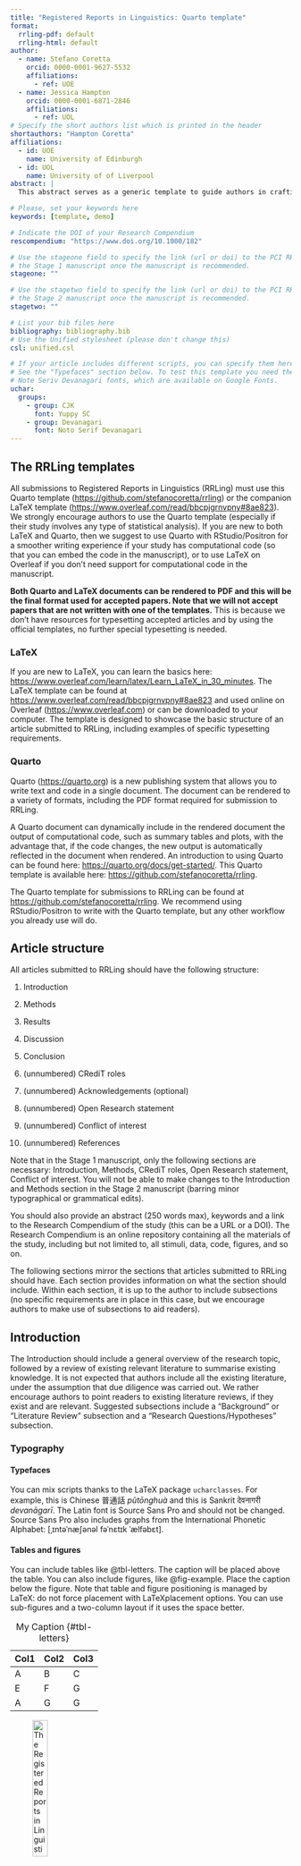 ```yaml
---
title: "Registered Reports in Linguistics: Quarto template"
format:
  rrling-pdf: default
  rrling-html: default
author:
  - name: Stefano Coretta
    orcid: 0000-0001-9627-5532
    affiliations:
      - ref: UOE
  - name: Jessica Hampton
    orcid: 0000-0001-6871-2846
    affiliations:
      - ref: UOL
# Specify the short authors list which is printed in the header
shortauthors: "Hampton Coretta"
affiliations:
  - id: UOE
    name: University of Edinburgh
  - id: UOL
    name: University of of Liverpool
abstract: |
  This abstract serves as a generic template to guide authors in crafting effective summaries of their academic work. An ideal abstract should succinctly present the purpose of the study, the methodology employed, the key findings, and the principal conclusions. Begin by clearly stating the research question or objective, ensuring it reflects the core focus of the article. Follow with a brief description of the methods used, highlighting the design, data sources, and analytical techniques where applicable. Then, summarize the most significant results, avoiding excessive detail or technical jargon. Conclude with a statement on the broader implications or potential applications of the findings. The abstract should be self-contained, written in the past tense (except for conclusions or implications, which may be in the present), and limited to 200–250 words. Avoid citations, abbreviations, or references to tables and figures. Emphasize clarity, precision, and coherence to ensure accessibility to a wide readership, including those outside the immediate disciplinary field.

# Please, set your keywords here
keywords: [template, demo]

# Indicate the DOI of your Research Compendium
rescompendium: "https://www.doi.org/10.1000/182"

# Use the stageone field to specify the link (url or doi) to the PCI RR recommendation of
# the Stage 1 manuscript once the manuscript is recommended.
stageone: ""

# Use the stagetwo field to specify the link (url or doi) to the PCI RR recommendation of
# the Stage 2 manuscript once the manuscript is recommended.
stagetwo: ""

# List your bib files here
bibliography: bibliography.bib
# Use the Unified stylesheet (please don't change this)
csl: unified.csl

# If your article includes different scripts, you can specify them here.
# See the "Typefaces" section below. To test this template you need the Yuppy SC and 
# Note Seriv Devanagari fonts, which are available on Google Fonts.
uchar:
  groups:
    - group: CJK
      font: Yuppy SC
    - group: Devanagari
      font: Noto Serif Devanagari
---
```


## The RRLing templates {.unnumbered}

All submissions to Registered Reports in Linguistics (RRLing) must use this Quarto template (<https://github.com/stefanocoretta/rrling>) or the companion LaTeX template (<https://www.overleaf.com/read/bbcpjgrnvpny#8ae823>). We strongly encourage authors to use the Quarto template (especially if their study involves any type of statistical analysis). If you are new to both LaTeX and Quarto, then we suggest to use Quarto with RStudio/Positron for a smoother writing experience if your study has computational code (so that you can embed the code in the manuscript), or to use LaTeX on Overleaf if you don't need support for computational code in the manuscript.

**Both Quarto and LaTeX documents can be rendered to PDF and this will be the final format used for accepted papers. Note that we will not accept papers that are not written with one of the templates.** This is because we don't have resources for typesetting accepted articles and by using the official templates, no further special typesetting is needed.

### LaTeX {.unnumbered}

If you are new to LaTeX, you can learn the basics here: <https://www.overleaf.com/learn/latex/Learn_LaTeX_in_30_minutes>. The LaTeX template can be found at <https://www.overleaf.com/read/bbcpjgrnvpny#8ae823> and used online on Overleaf (<https://www.overleaf.com>) or can be downloaded to your computer. The template is designed to showcase the basic structure of an article submitted to RRLing, including examples of specific typesetting requirements.

### Quarto {.unnumbered}

Quarto (<https://quarto.org>) is a new publishing system that allows you to write text and code in a single document. The document can be rendered to a variety of formats, including the PDF format required for submission to RRLing.

A Quarto document can dynamically include in the rendered document the output of computational code, such as summary tables and plots, with the advantage that, if the code changes, the new output is automatically reflected in the document when rendered. An introduction to using Quarto can be found here: <https://quarto.org/docs/get-started/>. This Quarto template is available here: <https://github.com/stefanocoretta/rrling>.

The Quarto template for submissions to RRLing can be found at <https://github.com/stefanocoretta/rrling>. We recommend using RStudio/Positron to write with the Quarto template, but any other workflow you already use will do.

## Article structure {#article-structure .unnumbered}

All articles submitted to RRLing should have the following structure:

1.  Introduction

2.  Methods

3.  Results

4.  Discussion

5.  Conclusion

6.  (unnumbered) CRediT roles

7.  (unnumbered) Acknowledgements (optional)

8.  (unnumbered) Open Research statement

9.  (unnumbered) Conflict of interest

10. (unnumbered) References

Note that in the Stage 1 manuscript, only the following sections are
necessary: Introduction, Methods, CRediT roles, Open Research statement,
Conflict of interest. You will not be able to make changes to the
Introduction and Methods section in the Stage 2 manuscript (barring
minor typographical or grammatical edits).

You should also provide an abstract (250 words max), keywords and a link
to the Research Compendium of the study (this can be a URL or a DOI).
The Research Compendium is an online repository containing all the
materials of the study, including but not limited to, all stimuli, data,
code, figures, and so on.

The following sections mirror the sections that articles submitted to
RRLing should have. Each section provides information on what the
section should include. Within each section, it is up to the author to
include subsections (no specific requirements are in place in this case,
but we encourage authors to make use of subsections to aid readers).

## Introduction

The Introduction should include a general overview of the research
topic, followed by a review of existing relevant literature to summarise
existing knowledge. It is not expected that authors include all the
existing literature, under the assumption that due diligence was carried
out. We rather encourage authors to point readers to existing literature
reviews, if they exist and are relevant. Suggested subsections include a
"Background" or "Literature Review" subsection and a "Research
Questions/Hypotheses" subsection.

### Typography {#typography .unnumbered}

#### Typefaces {.unnumbered}

You can mix scripts thanks to the LaTeX package `ucharclasses`. For
example, this is Chinese 普通話 *pǔtōnghuà* and this is Sankrit देवनागरी
*devanāgarī*. The Latin font is Source Sans Pro and should not be
changed. Source Sans Pro also includes graphs from the International
Phonetic Alphabet: \[ˌɪntəˈnæʃənəl fəˈnɛtɪk ˈælfəbɛt\].

#### Tables and figures {.unnumbered}

You can include tables like @tbl-letters. The caption will be placed above the table. You can
also include figures, like @fig-example. Place the caption below the figure. Note that
table and figure positioning is managed by LaTeX: do not force placement
with LaTeXplacement options. You can use sub-figures and a two-column
layout if it uses the space better.

| Col1 | Col2 | Col3 |
|------|------|------|
| A    | B    | C    |
| E    | F    | G    |
| A    | G    | G    |

: My Caption {#tbl-letters}

![The Registered Reports in Linguistics
logo.](rrling-logo-bg.png){#fig-example width="25%"}

#### Linguistic examples and interlinear glosses {.unnumbered}

If you need to include linguistic examples or interlinear glosses, please use the interlinear Quarto extension: <https://github.com/stefanocoretta/interlinear>. If the extension is too limited for your glossing needs, we recommend to use the LaTeX template instead so that you can exploit the full capabilities of the LaTeX package expex.

#### Bibliography {.unnumbered}

The `bibliography.bib` file has a few example entries in BiBTeX format. To cite use the [Quarto citation syntax](https://quarto.org/docs/authoring/citations.html): for example @alfarano2021. You can also include both author and year within the parentheses [@croft2002]. You can specify pages and custom text [see @jakobson1951, pp. 47-52; and @lindsey2017].

Bibliographical entries will be added to the (unnumbered) ``References`` section at the end of the article.

## Methods

The Methods section should provide detailed information about the
methods that will be employed in the study after In Principle Acceptance
of the Stage 1 Registered Report manuscript. There should be enough
details for reviewers to be able to reproduce exactly the same pipeline
employed in the study (at Stage 1) and for reviewers and independent
researchers to obtain the same results which will be reported on the
Stage 2 manuscript. This level of detail will also make replication
attempts more straightforward.

Note that, according to principles of Open Research which are mandated
for submission to this Journal, you must ensure that all materials
belonging to the Methods section at Stage 1 are available, including
e.g. task-related files, programming code, questionnaires, interview
prompts, deductive models for thematic analysis, pre-existing corpora
etc.

## Results

After your Stage 1 manuscript has been In Principle Accepted and you
have conducted your study, this section in the Stage 2 manuscript should
report the results of the methods described in the previous session. The
outcome of all registered analysis from the Stage 1 manuscript must be
reported in this section. Further, non-registered analyses, can be
included under a separate subsection and clearly flagged as
non-registered (for example in a subsection called "Non-registered
analyses").

As stated above, Open Research principle are mandated for submission to
this Journal, so all materials that have been output by the methods
described in the previous section must be openly available. \"Upon
request\" availability is not acceptable (but online restricted access
only in exceptional cases is) and it is up to the authors to ensure that
proper permission is granted by participants (if the study includes data
obtained in this manner). Materials as intended here include, but are
not limited to, original audio or video recordings, transcripts,
experimental code, stimuli, gathered data files, researchers' notebooks,
derived data, annotations, statistical code etc.

## Discussion

The discussion section, to be added at Stage 2, will include the
author's interpretation of the findings reported in the previous
section, in light of the research topic, questions and/or hypothesis
presented in the Introduction. We recommend to keep the discussion
section short and to the point, while ensuring that due weight is given
to the evidentiary level of the research findings (i.e. any claim made
in this section should be of a magnitude that does not exceed the
magnitude of evidence and uncertainty that characterise the findings).
Suggested further subsections include "Limitations" and "Future
work/Open questions".

## Conclusion

The Conclusion section should briefly summarise the research topic,
questions and/or hypotheses and highlight the main findings in light of
existing gaps. We recommend to write a conclusion that could be read as
stand-alone. It is acceptable for the conclusion to mirror the structure
of the abstract and be an edited and slightly extended version of the
abstract.

## CRediT roles {#credit-roles .unnumbered}

This section must include a list of all authors with Contributor Role
Taxonomy (CRediT) roles listed for each author. See
<https://credit.niso.org>. All authors in the paper must either have a
"Writing -- original draft" role or a "Writing -- review & editing" and
all authors must have at least two roles.

## Acknowledgements {#acknowledgements .unnumbered}

You can use this section to acknowledge feedback and support by external
individuals or institutions.

## Open Research statement {#open-research-statement .unnumbered}

You are required to publicly share the Research Compendium of the study,
which must include all materials like data, code, stimuli,
questionnaires, figures etc. All analyses must be computationally
reproducible (when applicable) or documented to the highest detail and
level of transparency. This section must contain at least the following
statement, where XXX is a link, a DOI, or a (data) citation:

> The Research Compendium of the study is available at XXX.

With a data citation.

> The Research Compendium of the study is available as @coretta2025.

## Conflict of interest {#conflict-of-interest .unnumbered}

You should report here any conflict of interest. If you have no conflict
of interest, write: The authors confirm that there are no conflicts of
interest.

## References {.unnumbered}


